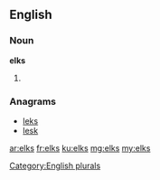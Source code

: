 ==English==

===Noun===
'''elks'''

# {{plural of|[[elk]]}}

===Anagrams===
* [[leks#English|leks]]
* [[lesk#English|lesk]]

[[Category:English plurals]]

[[ar:elks]]
[[fr:elks]]
[[ku:elks]]
[[mg:elks]]
[[my:elks]]